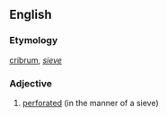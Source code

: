 ==English==

===Etymology===
{{L.}} [[cribrum]], ''[[sieve]]''

===Adjective===
{{wikipedia}}
{{en-adj}}

# [[perforated]] (in the manner of a sieve)